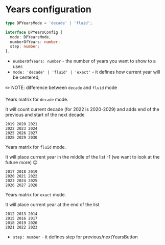 # Years configuration

```ts
type DPYearsMode = 'decade' | 'fluid';

interface DPYearsConfig {
  mode: DPYearsMode,
  numberOfYears: number;
  step: number;
},
```

- `numberOfYears: number` - the number of years you want to show to a user.
- `mode: 'decade' | 'fluid' | 'exact'` - it defines how current year will be centered;

✏️ NOTE: difference between `decade` and `fluid` mode

Years matrix for `decade` mode.

It will count current decade (for 2022 is 2020-2029) and adds end of the previous and start of the next decade

```text
2019 2020 2021
2022 2023 2024
2025 2026 2027
2028 2029 2030
```

Years matrix for `fluid` mode.

It will place current year in the middle of the list -1 (we want to look at the future more) 😉

```text
2017 2018 2019
2020 2021 2022
2023 2024 2025
2026 2027 2028
```

Years matrix for `exact` mode.

It will place current year at the end of the list

```text
2012 2013 2014
2015 2016 2017
2018 2019 2020
2021 2022 2023
```

- `step: number` - it defines step for previous/nextYearsButton
